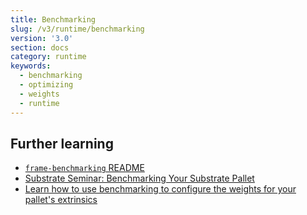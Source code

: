 ```yaml
---
title: Benchmarking
slug: /v3/runtime/benchmarking
version: '3.0'
section: docs
category: runtime
keywords:
  - benchmarking
  - optimizing
  - weights
  - runtime
---
```



## Further learning

- [`frame-benchmarking` README](https://github.com/paritytech/substrate/blob/master/frame/benchmarking/README.md)
- [Substrate Seminar: Benchmarking Your Substrate
  Pallet](https://www.youtube.com/watch?v=Qa6sTyUqgek)
- [Learn how to use benchmarking to configure the weights for your pallet's extrinsics](/how-to-guides/v3/weights/use-benchmark-weights)
